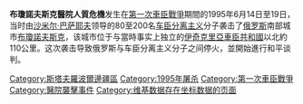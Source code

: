 {{Expand language|1=en|time=2020-09-18T06:31:52+00:00}}
{{Infobox terrorist attack
|title       = 布瓊諾夫斯克醫院人質危機
|partof      = [[第一次車臣戰爭|第一次車臣戰爭]]
|location    = [[俄罗斯|俄罗斯]][[斯塔夫罗波尔边疆区|斯塔夫罗波尔边疆区]][[布瓊諾夫斯克|布瓊諾夫斯克]]
|coordinates = {{coord|44.7839|N|44.1658|E|format=dms|region:RU-STA_scale:50000_source:kolossus-eswiki_type:event|display=inline,title}}
|date        = 1995年6月14日至19日
|time        =
|timezone    =
|type        = [[人质|人质]]
|fatalities  = 至少140
|injuries    = 至少415
|perps       = 由[[沙米尔·巴萨耶夫|沙米尔·巴萨耶夫]]和{{link-en|阿斯兰贝克·阿卜杜勒·哈吉夫|Aslambek Abdulkhadzhiev}}領導的車臣分離分子
|motive      = 迫使[[第一次車臣戰爭|第一次車臣戰爭]]停火
}}
{{Campaignbox 第一次車臣戰爭}}

'''布瓊諾夫斯克醫院人質危機'''发生在[[第一次車臣戰爭|第一次車臣戰爭]]期間的1995年6月14日至19日，当时由[[沙米尔·巴萨耶夫|沙米尔·巴萨耶夫]]领导的80至200名[[车臣共和国|车臣]][[分离主义|分离主义]]分子袭击了[[俄罗斯|俄罗斯]]南部城市[[布瓊諾夫斯克|布瓊諾夫斯克]]，该城市位于与當時事实上独立的[[伊奇克里亞車臣共和國|伊奇克里亞車臣共和國]]以北約110公里。这次袭击导致俄罗斯与车臣分离主义分子之间停火，並開始進行和平谈判。  

{{車臣戰爭}}
[[Category:斯塔夫羅波爾邊疆區|Category:斯塔夫羅波爾邊疆區]]
[[Category:1995年屠杀|Category:1995年屠杀]]
[[Category:第一次車臣戰爭|Category:第一次車臣戰爭]]
[[Category:醫院襲擊事件|Category:醫院襲擊事件]]
[[Category:维基数据存在坐标数据的页面|Category:维基数据存在坐标数据的页面]]